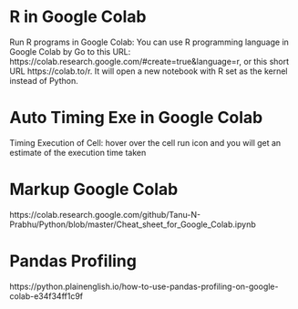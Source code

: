 # R in Google Colab
Run R programs in Google Colab: You can use R programming language in Google Colab by 
Go to this URL: https://colab.research.google.com/#create=true&language=r, or this short URL https://colab.to/r. 
It will open a new notebook with R set as the kernel instead of Python.

# Auto Timing Exe in Google Colab
Timing Execution of Cell: hover over the cell run icon and you will get an estimate of the execution time taken

# Markup Google Colab
https://colab.research.google.com/github/Tanu-N-Prabhu/Python/blob/master/Cheat_sheet_for_Google_Colab.ipynb

# Pandas Profiling
https://python.plainenglish.io/how-to-use-pandas-profiling-on-google-colab-e34f34ff1c9f
